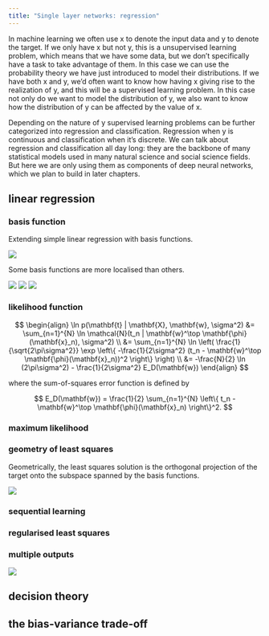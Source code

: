 ```yaml
---
title: "Single layer networks: regression"
---
```


In machine learning we often use x to denote the input data and y to denote the target. If we only have x but not y, this is a unsupervised learning problem, which means that we have some data, but we don't specifically have a task to take advantage of them. In this case we can use the probability theory we have just introduced to model their distributions. If we have both x and y, we'd often want to know how having x giving rise to the realization of y, and this will be a supervised learning problem. In this case not only do we want to model the distribution of y, we also want to know how the distribution of y can be affected by the value of x.

Depending on the nature of y supervised learning problems can be further categorized into regression and classification. Regression when y is continuous and classification when it's discrete. We can talk about regression and classification all day long: they are the backbone of many statistical models used in many natural science and social science fields. But here we are only using them as components of deep neural networks, which we plan to build in later chapters.

## linear regression

### basis function

Extending simple linear regression with basis functions.

![](./img/DLFC/Chapter-4/Figure_1.png)

Some basis functions are more localised than others.

![](./img/DLFC/Chapter-4/Figure_2_a.png)
![](./img/DLFC/Chapter-4/Figure_2_b.png)
![](./img/DLFC/Chapter-4/Figure_2_c.png)

### likelihood function

$$
\begin{align}
\ln p(\mathbf{t} | \mathbf{X}, \mathbf{w}, \sigma^2) &= \sum_{n=1}^{N} \ln \mathcal{N}(t_n | \mathbf{w}^\top \mathbf{\phi}(\mathbf{x}_n), \sigma^2) \\
&= \sum_{n=1}^{N} \ln \left( \frac{1}{\sqrt{2\pi\sigma^2}} \exp \left\{ -\frac{1}{2\sigma^2} (t_n - \mathbf{w}^\top \mathbf{\phi}(\mathbf{x}_n))^2 \right\} \right) \\
&= -\frac{N}{2} \ln (2\pi\sigma^2) - \frac{1}{2\sigma^2} E_D(\mathbf{w})
\end{align}
$$

where the sum-of-squares error function is defined by

$$
E_D(\mathbf{w}) = \frac{1}{2} \sum_{n=1}^{N} \left\{ t_n - \mathbf{w}^\top \mathbf{\phi}(\mathbf{x}_n) \right\}^2.
$$

### maximum likelihood

### geometry of least squares

Geometrically, the least squares solution is the orthogonal projection of the target onto the subspace spanned by the basis functions.

![](./img/DLFC/Chapter-4/Figure_3.png)

### sequential learning

### regularised least squares

### multiple outputs

![](./img/DLFC/Chapter-4/Figure_4.png)

## decision theory

## the bias-variance trade-off
